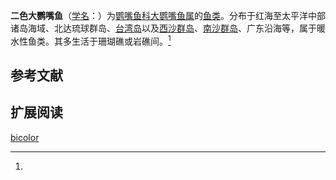 {{Speciesbox
| name = 二色大鹦嘴鱼
| status = 
| status_system = 
| image = 
| genus = Bolbometopon
| species = bicolor
| authority = Ruppell, 1828<ref name='id7821'>{{cite web| url =http://www.bioinfo.cn/db05/BjdwSpecies.php?action=view&id=7821| title =二色大鹦嘴鱼| work =中国动物物种编目数据库| publisher =中国科学院微生物研究所| author =中国科学院动物研究所| accessdate =2009-04-16| deadurl =yes| archiveurl =https://web.archive.org/web/20160305054205/http://www.bioinfo.cn/db05/BjdwSpecies.php?action=view&id=7821| archivedate =2016-03-05}}</ref>
}}

'''二色大鹦嘴鱼'''（[[学名|学名]]：{{lang|la|''Bolbometopon bicolor''}}）为[[鹦嘴鱼科|鹦嘴鱼科]][[大鹦嘴鱼属|大鹦嘴鱼属]]的[[鱼类|鱼类]]。分布于红海至太平洋中部诸岛海域、北达琉球群岛、[[台湾岛|台湾岛]]以及[[西沙群岛|西沙群岛]]、[[南沙群岛|南沙群岛]]、广东沿海等，属于暖水性鱼类。其多生活于珊瑚礁或岩礁间。<ref name='id7821'/>

== 参考文献 ==
{{reflist}}

== 扩展阅读 ==
{{refbegin}}
{{wikispecies-inline|Bolbometopon bicolor|二色大鹦嘴鱼}}
{{refend}}
{{Taxonbar|from=Q10880350}}

[[Category:大鹦嘴鱼属|bicolor]]


{{Perciformes-stub}}